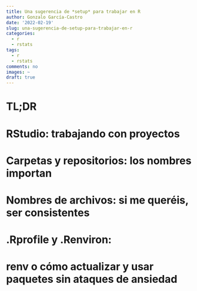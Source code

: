 ---
title: Una sugerencia de *setup* para trabajar en R
author: Gonzalo García-Castro
date: '2022-02-19'
slug: una-sugerencia-de-setup-para-trabajar-en-r
categories:
  - r
  - rstats
tags:
  - r
  - rstats
comments: no
images: ~
draft: true
---

# TL;DR


# RStudio: trabajando con proyectos


# Carpetas y repositorios: los nombres importan


# Nombres de archivos: si me queréis, ser consistentes


# .Rprofile y .Renviron: 


# renv o cómo actualizar y usar paquetes sin ataques de ansiedad


